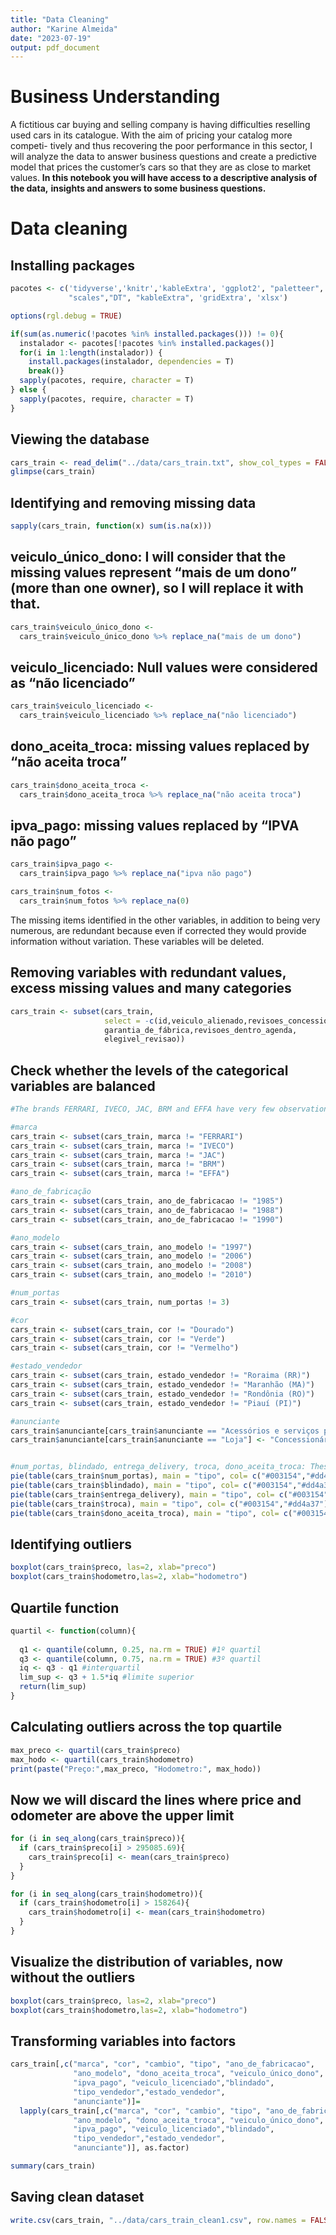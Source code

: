 ```yaml
---
title: "Data Cleaning"
author: "Karine Almeida"
date: "2023-07-19"
output: pdf_document
---
```


# Business Understanding  
  
A fictitious car buying and selling company is having difficulties reselling 
used cars in its catalogue. With the aim of pricing your catalog more competi-
tively and thus recovering the poor performance in this sector, I will analyze
the data to answer business questions and create a predictive model that prices 
the customer's cars so that they are as close to market values. 
**In this notebook you will have access to a descriptive analysis of the data,**
**insights and answers to some business questions.**    
   
# Data cleaning 
  
## Installing packages   
```r
pacotes <- c('tidyverse','knitr','kableExtra', 'ggplot2', "paletteer",
             "scales","DT", "kableExtra", 'gridExtra', 'xlsx')

options(rgl.debug = TRUE)

if(sum(as.numeric(!pacotes %in% installed.packages())) != 0){
  instalador <- pacotes[!pacotes %in% installed.packages()]
  for(i in 1:length(instalador)) {
    install.packages(instalador, dependencies = T)
    break()}
  sapply(pacotes, require, character = T) 
} else {
  sapply(pacotes, require, character = T) 
}

```
  
## Viewing the database  
```r
cars_train <- read_delim("../data/cars_train.txt", show_col_types = FALSE)
glimpse(cars_train)
```

## Identifying and removing missing data  
```r
sapply(cars_train, function(x) sum(is.na(x)))

```
## veiculo_único_dono: I will consider that the missing values represent "mais de um dono" (more than one owner), so I will replace it with that.
```r
cars_train$veiculo_único_dono <- 
  cars_train$veiculo_único_dono %>% replace_na("mais de um dono")
```

## veiculo_licenciado: Null values were considered as "não licenciado"
```r
cars_train$veiculo_licenciado <- 
  cars_train$veiculo_licenciado %>% replace_na("não licenciado")
```

## dono_aceita_troca: missing values replaced by "não aceita troca"
```r
cars_train$dono_aceita_troca <- 
  cars_train$dono_aceita_troca %>% replace_na("não aceita troca")
```

## ipva_pago: missing values replaced by "IPVA não pago"
```r
cars_train$ipva_pago <- 
  cars_train$ipva_pago %>% replace_na("ipva não pago")
```

```r
cars_train$num_fotos <- 
  cars_train$num_fotos %>% replace_na(0)
```


The missing items identified in the other variables, in addition to being very 
numerous, are redundant because even if corrected they would provide information
without variation. These variables will be deleted.

## Removing variables with redundant values, excess missing values and many categories
```r
cars_train <- subset(cars_train, 
                     select = -c(id,veiculo_alienado,revisoes_concessionaria,
                     garantia_de_fábrica,revisoes_dentro_agenda,
                     elegivel_revisao))
```

## Check whether the levels of the categorical variables are balanced
```r
#The brands FERRARI, IVECO, JAC, BRM and EFFA have very few observations, which therefore does not have enough variability to contribute to the model. Therefore, they will be excluded.

#marca
cars_train <- subset(cars_train, marca != "FERRARI")
cars_train <- subset(cars_train, marca != "IVECO")
cars_train <- subset(cars_train, marca != "JAC")
cars_train <- subset(cars_train, marca != "BRM")
cars_train <- subset(cars_train, marca != "EFFA")

#ano_de_fabricação
cars_train <- subset(cars_train, ano_de_fabricacao != "1985")
cars_train <- subset(cars_train, ano_de_fabricacao != "1988")
cars_train <- subset(cars_train, ano_de_fabricacao != "1990")

#ano_modelo
cars_train <- subset(cars_train, ano_modelo != "1997")
cars_train <- subset(cars_train, ano_modelo != "2006")
cars_train <- subset(cars_train, ano_modelo != "2008")
cars_train <- subset(cars_train, ano_modelo != "2010")

#num_portas
cars_train <- subset(cars_train, num_portas != 3)

#cor
cars_train <- subset(cars_train, cor != "Dourado")
cars_train <- subset(cars_train, cor != "Verde")
cars_train <- subset(cars_train, cor != "Vermelho")

#estado_vendedor
cars_train <- subset(cars_train, estado_vendedor != "Roraima (RR)")
cars_train <- subset(cars_train, estado_vendedor != "Maranhão (MA)")
cars_train <- subset(cars_train, estado_vendedor != "Rondônia (RO)")
cars_train <- subset(cars_train, estado_vendedor != "Piauí (PI)")

#anunciante
cars_train$anunciante[cars_train$anunciante == "Acessórios e serviços para autos"] <- "Concessionária"
cars_train$anunciante[cars_train$anunciante == "Loja"] <- "Concessionária"


#num_portas, blindado, entrega_delivery, troca, dono_aceita_troca: These are variables that present a suspicious distribution of the data. Before doing the modeling I will investigate which of them should or should not be excluded.
pie(table(cars_train$num_portas), main = "tipo", col= c("#003154","#dd4a37"))
pie(table(cars_train$blindado), main = "tipo", col= c("#003154","#dd4a37"))
pie(table(cars_train$entrega_delivery), main = "tipo", col= c("#003154","#dd4a37"))
pie(table(cars_train$troca), main = "tipo", col= c("#003154","#dd4a37"))
pie(table(cars_train$dono_aceita_troca), main = "tipo", col= c("#003154","#dd4a37"))

```

## Identifying outliers
```r
boxplot(cars_train$preco, las=2, xlab="preco") 
boxplot(cars_train$hodometro,las=2, xlab="hodometro")
```
 
## Quartile function
```r
quartil <- function(column){
  
  q1 <- quantile(column, 0.25, na.rm = TRUE) #1º quartil
  q3 <- quantile(column, 0.75, na.rm = TRUE) #3º quartil
  iq <- q3 - q1 #interquartil
  lim_sup <- q3 + 1.5*iq #limite superior
  return(lim_sup)
}
```

## Calculating outliers across the top quartile  
```r
max_preco <- quartil(cars_train$preco)
max_hodo <- quartil(cars_train$hodometro)
print(paste("Preço:",max_preco, "Hodometro:", max_hodo))
```
## Now we will discard the lines where price and odometer are above the upper limit 
```r
for (i in seq_along(cars_train$preco)){
  if (cars_train$preco[i] > 295085.69){
    cars_train$preco[i] <- mean(cars_train$preco)
  } 
}

for (i in seq_along(cars_train$hodometro)){
  if (cars_train$hodometro[i] > 158264){
    cars_train$hodometro[i] <- mean(cars_train$hodometro)
  } 
}
```
  
## Visualize the distribution of variables, now without the outliers
```r
boxplot(cars_train$preco, las=2, xlab="preco") 
boxplot(cars_train$hodometro,las=2, xlab="hodometro")
```

## Transforming variables into factors
```r
cars_train[,c("marca", "cor", "cambio", "tipo", "ano_de_fabricacao",
              "ano_modelo", "dono_aceita_troca", "veiculo_único_dono",
              "ipva_pago", "veiculo_licenciado","blindado",
              "tipo_vendedor","estado_vendedor", 
              "anunciante")]= 
  lapply(cars_train[,c("marca", "cor", "cambio", "tipo", "ano_de_fabricacao",
              "ano_modelo", "dono_aceita_troca", "veiculo_único_dono",
              "ipva_pago", "veiculo_licenciado","blindado",
              "tipo_vendedor","estado_vendedor", 
              "anunciante")], as.factor)

summary(cars_train)
```
## Saving clean dataset
```r
write.csv(cars_train, "../data/cars_train_clean1.csv", row.names = FALSE)
```



